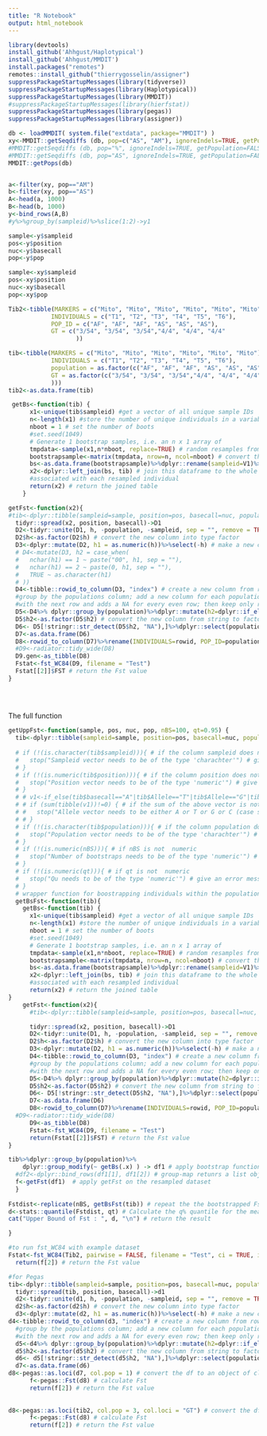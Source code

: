 ---
title: "R Notebook"
output: html_notebook
---




```{r}
library(devtools)
install_github('Ahhgust/Haplotypical')
install_github('Ahhgust/MMDIT')
install.packages("remotes")
remotes::install_github("thierrygosselin/assigner")
suppressPackageStartupMessages(library(tidyverse))
suppressPackageStartupMessages(library(Haplotypical))
suppressPackageStartupMessages(library(MMDIT))
#suppressPackageStartupMessages(library(hierfstat))
suppressPackageStartupMessages(library(pegas))
suppressPackageStartupMessages(library(assigner))

```


```{r}
db <- loadMMDIT( system.file("extdata", package="MMDIT") )
xy<-MMDIT::getSeqdiffs (db, pop=c("AS", "AM"), ignoreIndels=TRUE, getPopulation=TRUE)
#MMDIT::getSeqdiffs (db, pop="%", ignoreIndels=TRUE, getPopulation=FALSE)
#MMDIT::getSeqdiffs (db, pop="AS", ignoreIndels=TRUE, getPopulation=FALSE)
MMDIT::getPops(db)


a<-filter(xy, pop=="AM")
b<-filter(xy, pop=="AS")
A<-head(a, 1000)
B<-head(b, 1000)
y<-bind_rows(A,B)
#y%>%group_by(sampleid)%>%slice(1:2)->y1

sample<-y$sampleid
pos<-y$position
nuc<-y$basecall
pop<-y$pop

sample<-xy$sampleid
pos<-xy$position
nuc<-xy$basecall
pop<-xy$pop

```


```{r}
Tib2<-tibble(MARKERS = c("Mito", "Mito", "Mito", "Mito", "Mito", "Mito"), 
            INDIVIDUALS = c("T1", "T2", "T3", "T4", "T5", "T6"), 
            POP_ID = c("AF", "AF", "AF", "AS", "AS", "AS"), 
            GT = c("3/54", "3/54", "3/54","4/4", "4/4", "4/4"
                   ))

tib<-tibble(MARKERS = c("Mito", "Mito", "Mito", "Mito", "Mito", "Mito"), 
            INDIVIDUALS = c("T1", "T2", "T3", "T4", "T5", "T6"), 
            population = as.factor(c("AF", "AF", "AF", "AS", "AS", "AS")), 
            GT = as.factor(c("3/54", "3/54", "3/54","4/4", "4/4", "4/4"
            )))
tib2<-as.data.frame(tib)
```

```{r}
 getBs<-function(tib) {
      x1<-unique(tib$sampleid) #get a vector of all unique sample IDs
      n<-length(x1) #store the number of unique individuals in a variable 
      nboot = 1 # set the number of boots
      #set.seed(1049)
      # Generate 1 bootstrap samples, i.e. an n x 1 array of 
      tmpdata<-sample(x1,n*nboot, replace=TRUE) # random resamples from the vector of sample IDs
      bootstrapsample<-matrix(tmpdata, nrow=n, ncol=nboot) # convert the resampled data into a matrix with col and row names 
      bs<-as.data.frame(bootstrapsample)%>%dplyr::rename(sampleid=V1)%>%tibble::rowid_to_column("rowid") # convert the matrix into a dataframe
      x2<-dplyr::left_join(bs, tib) # join this dataframe to the whole data to provide haplotype information 
      #associated with each resampled individual
      return(x2) # return the joined table
    }
```



```{r}
getFst<-function(x2){
#tib<-dplyr::tibble(sampleid=sample, position=pos, basecall=nuc, population=pop) # make tibble from input vectors
  tidyr::spread(x2, position, basecall)->D1
  D2<-tidyr::unite(D1, h, -population, -sampleid, sep = "", remove = TRUE) # create a column that represents all columns pated together
  D2$h<-as.factor(D2$h) # convert the new column into type factor
  D3<-dplyr::mutate(D2, h1 = as.numeric(h))%>%select(-h) # make a new column that contains the numerized factors 
  # D4<-mutate(D3, h2 = case_when(
  #   nchar(h1) == 1 ~ paste("00", h1, sep = ""),
  #   nchar(h1) == 2 ~ paste(0, h1, sep = ""),
  #   TRUE ~ as.character(h1)
  # ))
  D4<-tibble::rowid_to_column(D3, "index") # create a new column from row index (to help with merging of consecutive rows )
  #group by the populations column; add a new column for each population that merges the haplotypes of every odd rows
  #with the next row and adds a NA for every even row; then keep only rows that don't have NAs; ungroup data
  D5<-D4%>% dplyr::group_by(population)%>%dplyr::mutate(h2=dplyr::if_else(index %% 2 != 0, paste(h1,lead(h1), sep = "/"), "NA"))%>% dplyr::filter(h2!="NA")%>%dplyr::ungroup()
  D5$h2<-as.factor(D5$h2) # convert the new column from string to factor
  D6<- D5[!stringr::str_detect(D5$h2, "NA"),]%>%dplyr::select(population, h2)# remove rows with NAs (i.e. rows that have not been merged)
  D7<-as.data.frame(D6)
  D8<-rowid_to_column(D7)%>%rename(INDIVIDUALS=rowid, POP_ID=population, GT=h2)%>% mutate(MARKERS = "Mito")%>% select(MARKERS, everything())
  #D9<-radiator::tidy_wide(D8)
  D9.gen<-as_tibble(D8)
  Fstat<-fst_WC84(D9, filename = "Test")
  Fstat[[2]]$FST # return the Fst value
}
  
  
  
```


The full function 
```{r}
getUppFst<-function(sample, pos, nuc, pop, nBS=100, qt=0.95) {
  tib<-dplyr::tibble(sampleid=sample, position=pos, basecall=nuc, population=pop) # make tibble from input vectors
  
  # if (!(is.character(tib$sampleid))){ # if the column sampleid does not contain string data
  #   stop("Sampleid vector needs to be of the type 'charachter'") # give an error message to user
  # } 
  # if (!(is.numeric(tib$position))){ # if the column position does not contain numeric data
  #   stop("Position vector needs to be of the type 'numeric'") # give an error message to user
  # } 
  # # v1<-if_else(tib$basecall=="A"|tib$Allele=="T"|tib$Allele=="G"|tib$Allele=="C"|tib$Allele=="", 0, 1) # if the column Allele contains ACTorG record a 0, otherwise a 1
  # # if (sum(tibble(v1))!=0) { # if the sum of the above vector is not 0 
  # #   stop("Allele vector needs to be either A or T or G or C (case sensitive) or an empty string") # give an error message to user
  # # } 
  # if (!(is.character(tib$population))){ # if the column population does not contain string data
  #   stop("Population vector needs to be of the type 'charachter'") # give an error message to user
  # } 
  # if (!(is.numeric(nBS))){ # if nBS is not  numeric 
  #   stop("Number of bootstraps needs to be of the type 'numeric'") # give an error message to user
  # } 
  # if (!(is.numeric(qt))){ # if qt is not  numeric 
  #   stop("Qu needs to be of the type 'numeric'") # give an error message to user
  # } 
  # wrapper function for boostrapping individuals within the population and then calculating Fst
  getBsFst<-function(tib){
    getBs<-function(tib) {
      x1<-unique(tib$sampleid) #get a vector of all unique sample IDs
      n<-length(x1) #store the number of unique individuals in a variable 
      nboot = 1 # set the number of boots
      #set.seed(1049)
      # Generate 1 bootstrap samples, i.e. an n x 1 array of 
      tmpdata<-sample(x1,n*nboot, replace=TRUE) # random resamples from the vector of sample IDs
      bootstrapsample<-matrix(tmpdata, nrow=n, ncol=nboot) # convert the resampled data into a matrix with col and row names 
      bs<-as.data.frame(bootstrapsample)%>%dplyr::rename(sampleid=V1)%>%tibble::rowid_to_column("rowid") # convert the matrix into a dataframe
      x2<-dplyr::left_join(bs, tib) # join this dataframe to the whole data to provide haplotype information 
      #associated with each resampled individual
      return(x2) # return the joined table
}
    getFst<-function(x2){
      #tib<-dplyr::tibble(sampleid=sample, position=pos, basecall=nuc, population=pop) # make tibble from input vectors

      tidyr::spread(x2, position, basecall)->D1
      D2<-tidyr::unite(D1, h, -population, -sampleid, sep = "", remove = TRUE) # create a column that represents all columns pated together
      D2$h<-as.factor(D2$h) # convert the new column into type factor
      D3<-dplyr::mutate(D2, h1 = as.numeric(h))%>%select(-h) # make a new column that contains the numerized factors 
      D4<-tibble::rowid_to_column(D3, "index") # create a new column from row index (to help with merging of consecutive rows )
      #group by the populations column; add a new column for each population that merges the haplotypes of every odd rows
      #with the next row and adds a NA for every even row; then keep only rows that don't have NAs; ungroup data
      D5<-D4%>% dplyr::group_by(population)%>%dplyr::mutate(h2=dplyr::if_else(index %% 2 != 0, paste(h1,lead(h1), sep = "/"), "NA"))%>% dplyr::filter(h2!="NA")%>%dplyr::ungroup()
      D5$h2<-as.factor(D5$h2) # convert the new column from string to factor
      D6<- D5[!stringr::str_detect(D5$h2, "NA"),]%>%dplyr::select(population, h2)# remove rows with NAs (i.e. rows that have not been merged)
      D7<-as.data.frame(D6)
      D8<-rowid_to_column(D7)%>%rename(INDIVIDUALS=rowid, POP_ID=population, GT=h2)%>% mutate(MARKERS = "Mito")%>% select(MARKERS, everything())
  #D9<-radiator::tidy_wide(D8)
      D9<-as_tibble(D8)
      Fstat<-fst_WC84(D9, filename = "Test")
      return(Fstat[[2]]$FST) # return the Fst value
}

tib%>%dplyr::group_by(population)%>%
    dplyr::group_modify(~ getBs(.x) ) -> df1 # apply bootstrap function by group
  #df2<-dplyr::bind_rows(df1[1], df1[2]) # group-map retunrs a list object, convert it to a dataframe
  f<-getFst(df1)  # apply getFst on the resampled dataset
  } 
  
Fstdist<-replicate(nBS, getBsFst(tib)) # repeat the the bootstrapped Fst function nBS number of times
d<-stats::quantile(Fstdist, qt) # Calculate the q% quantile for the mean
cat("Upper Bound of Fst : ", d, "\n") # return the result

}

```





```{r}
#to run fst_WC84 with example dataset
Fstat<-fst_WC84(Tib2, pairwise = FALSE, filename = "Test", ci = TRUE, iteration.ci = 1000)
  return(f[2]) # return the Fst value
```


```{r}
#for Pegas
tib<-dplyr::tibble(sampleid=sample, position=pos, basecall=nuc, population=pop) # make tibble from input vectors
  tidyr::spread(tib, position, basecall)->d1
  d2<-tidyr::unite(d1, h, -population, -sampleid, sep = "", remove = TRUE) # create a column that represents all columns pated together
  d2$h<-as.factor(d2$h) # convert the new column into type factor
  d3<-dplyr::mutate(d2, h1 = as.numeric(h))%>%select(-h) # make a new column that contains the numerized factors 
d4<-tibble::rowid_to_column(d3, "index") # create a new column from row index (to help with merging of consecutive rows )
  #group by the populations column; add a new column for each population that merges the haplotypes of every odd rows
  #with the next row and adds a NA for every even row; then keep only rows that don't have NAs; ungroup data
  d5<-d4%>% dplyr::group_by(population)%>%dplyr::mutate(h2=dplyr::if_else(index %% 2 != 0, paste(h1,lead(h1), sep = "/"), "NA"))%>% dplyr::filter(h2!="NA")%>%dplyr::ungroup()
  d5$h2<-as.factor(d5$h2) # convert the new column from string to factor
  d6<- d5[!stringr::str_detect(d5$h2, "NA"),]%>%dplyr::select(population, h2)# remove rows with NAs (i.e. rows that have not been merged)
  d7<-as.data.frame(d6)
d8<-pegas::as.loci(d7, col.pop = 1) # convert the df to an object of class loci (see package pegas
      f<-pegas::Fst(d8) # calculate Fst
      return(f[2]) # return the Fst value
      
      
d8<-pegas::as.loci(tib2, col.pop = 3, col.loci = "GT") # convert the df to an object of class loci (see package pegas
      f<-pegas::Fst(d8) # calculate Fst
      return(f[2]) # return the Fst value     

```

